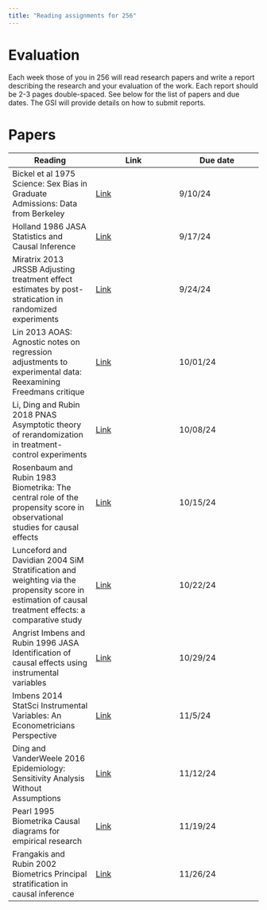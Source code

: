 ```yaml
---
title: "Reading assignments for 256"
---
```


# Evaluation

Each week those of you in 256 will read research papers and write a report describing the research and your evaluation of the work.
Each report should be 2-3 pages double-spaced.
See below for the list of papers and due dates.
The GSI will provide details on how to submit reports.

# Papers

| Reading | Link | Due date |
| --- | --- | --- |
| Bickel et al 1975 Science: Sex Bias in Graduate Admissions: Data from Berkeley  | [Link](https://www.cs.columbia.edu/~blei/fogm/2022F/readings/Holland1986.pdf) | 9/10/24 |
| Holland 1986 JASA Statistics and Causal Inference | [Link](https://www.cs.columbia.edu/~blei/fogm/2022F/readings/Holland1986.pdf) |9/17/24 |
| Miratrix 2013 JRSSB Adjusting treatment effect estimates by post-stratication in randomized experiments | [Link](https://rss.onlinelibrary.wiley.com/doi/full/10.1111/j.1467-9868.2012.01048.x) |9/24/24 |
| Lin 2013 AOAS: Agnostic notes on regression adjustments to experimental data: Reexamining Freedmans critique | [Link](https://projecteuclid.org/journals/annals-of-applied-statistics/volume-7/issue-1/Agnostic-notes-on-regression-adjustments-to-experimental-data--Reexamining/10.1214/12-AOAS583.full) | 10/01/24|
| Li, Ding and Rubin 2018 PNAS Asymptotic theory of rerandomization in treatment-control experiments  | [Link](https://www.pnas.org/doi/pdf/10.1073/pnas.1808191115) | 10/08/24|
| Rosenbaum and Rubin 1983 Biometrika: The central role of the propensity score in observational studies for causal effects | [Link](https://academic.oup.com/biomet/article/70/1/41/240879) | 10/15/24|
| Lunceford and Davidian 2004 SiM Stratification and weighting via the propensity score in estimation of causal treatment effects: a comparative study | [Link](https://onlinelibrary.wiley.com/doi/abs/10.1002/sim.1903?casa_token=rgWl1UEJxzQAAAAA%3AvcGTYNxR0YAZxnbFWLG4gicJmRhas5fgjoem6XxjOGvKXefH_AdCOjVibOyn2s-vaUXeG3S8lTcI9-U3) | 10/22/24 |
| Angrist Imbens and Rubin 1996 JASA Identification of causal effects using instrumental variables  | [Link](https://www.researchgate.net/profile/Joshua-Angrist/publication/38414432_Identification_of_Causal_Effects_Using_Instrumental_Variables_Rejoinder/links/00b4953344a9c27a25000000/Identification-of-Causal-Effects-Using-Instrumental-Variables-Rejoinder.pdf) | 10/29/24|
| Imbens 2014 StatSci Instrumental Variables: An Econometricians Perspective  | [Link](https://projecteuclid.org/journals/statistical-science/volume-29/issue-3/Instrumental-Variables-An-Econometricians-Perspective/10.1214/14-STS480.full) | 11/5/24|
| Ding and VanderWeele 2016 Epidemiology: Sensitivity Analysis Without Assumptions  | [Link](https://journals.lww.com/epidem/FullText/2016/05000/Sensitivity_Analysis_Without_Assumptions.11.aspx) |11/12/24 | 
| Pearl 1995 Biometrika Causal diagrams for empirical research  | [Link](https://www.jstor.org/stable/2337329) | 11/19/24|
| Frangakis and Rubin 2002 Biometrics Principal stratification in causal inference  | [Link](https://onlinelibrary.wiley.com/doi/abs/10.1111/j.0006-341X.2002.00021.x) |11/26/24 | 

